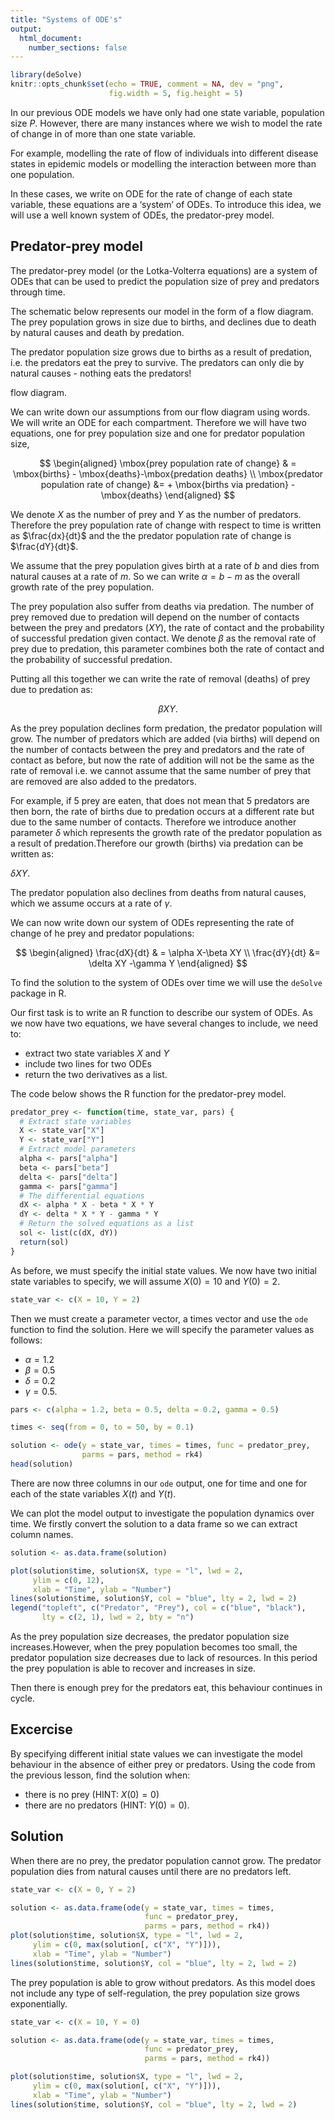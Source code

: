 ```yaml
---
title: "Systems of ODE's"  
output: 
  html_document:
    number_sections: false
---
```


```r
library(deSolve)
knitr::opts_chunk$set(echo = TRUE, comment = NA, dev = "png",
                      fig.width = 5, fig.height = 5)
```



In our previous ODE models we have only had one state variable, population size $P$. However, there are many instances where we wish to model the rate of change in of more than one state variable.

For example, modelling the rate of flow of individuals into different disease states in epidemic models or modelling the interaction between more than one population. 

In these cases, we write on ODE for the rate of change of each state variable, these equations are a 'system' of ODEs. To introduce this idea, we will use a well known system of ODEs, the predator-prey model. 

## Predator-prey model
The predator-prey model (or the Lotka-Volterra equations) are a system of ODEs that can be used to predict the population size of prey and predators through time. 

The schematic below represents our model in the form of a flow diagram. The prey population grows in size due to births, and declines due to death by natural causes and death by predation.

The predator population size grows due to births as a result of predation, i.e. the predators eat the prey to survive. The predators can only die by natural causes - nothing eats the predators!

flow diagram.

We can write down our assumptions from our flow diagram using words. We will write an ODE  for each compartment. Therefore we will have two equations, one for prey population size and one for predator population size,

$$
\begin{aligned}
\mbox{prey population rate of change} & = \mbox{births} - \mbox{deaths}-\mbox{predation deaths} \\
\mbox{predator population rate of change} &= + \mbox{births via predation} -\mbox{deaths}
\end{aligned}
$$

We denote $X$ as the number of prey and $Y$ as the number of predators. Therefore the prey population rate of change with respect to time is written as $\frac{dx}{dt}$ and the  the predator population rate of change is $\frac{dY}{dt}$.

We assume that the prey population gives birth at a rate of $b$ and dies from natural causes at a rate of $m$. So we can write $\alpha = b - m$ as the overall growth rate of the prey population. 

The prey population also suffer from deaths via predation. The number of prey removed due to predation will depend on the number of contacts between the prey and predators ($XY$), the rate of contact and the probability of successful predation given contact. We denote $\beta$ as the removal rate of prey due to predation, this parameter combines both the rate of contact and the probability of successful predation.

Putting all this together we can write the rate of removal (deaths) of prey due to predation as:

$$\beta X Y.$$ 

As the prey population declines form predation, the predator population will grow. The number of predators which are added (via births) will depend on the number of contacts between the prey and predators and the rate of contact as before, but now the rate of addition will not be the same as  the rate of removal i.e. we cannot assume that the same number of prey that are removed are also added to the predators. 

For example, if 5 prey are eaten, that does not mean that 5 predators are then born, the rate of births due to predation occurs at a different rate but due to the same number of contacts. Therefore we introduce another parameter $\delta$ which represents the growth rate of the predator population as a result of predation.Therefore our growth (births) via predation can be written as:

$\delta X Y.$

The predator population also declines from deaths from natural causes, which we assume occurs at a rate of $\gamma$.

We can now write down our system of ODEs representing the rate of change of he prey and predator populations:

$$
\begin{aligned}
\frac{dX}{dt} & = \alpha X-\beta XY \\
\frac{dY}{dt} &=  \delta XY -\gamma Y
\end{aligned}
$$

To find the solution to the system of ODEs over time we will use the `deSolve` package in R.

Our first task is to write an R function to describe our system of ODEs. As we now have two equations, we have several changes to include, we need to:

+ extract two state variables $X$ and $Y$
+ include two lines for two ODEs
+ return the two derivatives as a list.

The code below shows the R function for the predator-prey model. 
```r
predator_prey <- function(time, state_var, pars) {
  # Extract state variables
  X <- state_var["X"]
  Y <- state_var["Y"]
  # Extract model parameters
  alpha <- pars["alpha"]
  beta <- pars["beta"]
  delta <- pars["delta"]
  gamma <- pars["gamma"]
  # The differential equations
  dX <- alpha * X - beta * X * Y
  dY <- delta * X * Y - gamma * Y
  # Return the solved equations as a list
  sol <- list(c(dX, dY))
  return(sol)
}
```

As before, we must specify the initial state values. We now have two initial state variables to specify, we will assume $X(0)=10$ and $Y(0)=2$. 

```r
state_var <- c(X = 10, Y = 2)
```

Then we must create a parameter vector, a times vector and use the `ode` function to find the solution. Here we will specify the parameter values as follows:

+ $\alpha =1.2$
+ $\beta = 0.5$
+ $\delta = 0.2$
+ $\gamma = 0.5$.

```r
pars <- c(alpha = 1.2, beta = 0.5, delta = 0.2, gamma = 0.5)

times <- seq(from = 0, to = 50, by = 0.1)

solution <- ode(y = state_var, times = times, func = predator_prey,
                parms = pars, method = rk4)
head(solution)
```

There are now three columns in our `ode` output, one for time and one for each of the state variables $X(t)$ and $Y(t)$.

We can plot the model output to investigate the population dynamics over time. We firstly convert the solution to a data frame so we can extract column names.

```r
solution <- as.data.frame(solution)

plot(solution$time, solution$X, type = "l", lwd = 2,
     ylim = c(0, 12),
     xlab = "Time", ylab = "Number")
lines(solution$time, solution$Y, col = "blue", lty = 2, lwd = 2)
legend("topleft", c("Predator", "Prey"), col = c("blue", "black"),
       lty = c(2, 1), lwd = 2, bty = "n")
```

As the prey population size decreases, the predator population size increases.However, when the prey population becomes too small, the predator population size decreases due to lack of resources. In this period the prey population is able to recover and increases in size. 

Then there is enough prey for the predators eat, this behaviour continues in cycle.


::: {.callout-note icon="false}
## Excercise
By specifying different initial state values we can investigate the model behaviour in the absence of either prey or predators. Using the code from the previous lesson, find the solution when:

+  there is no prey (HINT: $X(0)=0$) 
+  there are no predators (HINT: $Y(0)=0$).
:::

::: {.callout-note collapse="true" icon="false}
## Solution
When there are no prey, the predator population cannot grow. The predator population dies from natural causes until there are no predators left.

```r
state_var <- c(X = 0, Y = 2)

solution <- as.data.frame(ode(y = state_var, times = times,
                              func = predator_prey,
                              parms = pars, method = rk4))
plot(solution$time, solution$X, type = "l", lwd = 2,
     ylim = c(0, max(solution[, c("X", "Y")])),
     xlab = "Time", ylab = "Number")
lines(solution$time, solution$Y, col = "blue", lty = 2, lwd = 2)

```

The prey population is able to grow without predators. As this model does not include any type of self-regulation, the prey population size grows exponentially. 
```r
state_var <- c(X = 10, Y = 0)

solution <- as.data.frame(ode(y = state_var, times = times,
                              func = predator_prey,
                              parms = pars, method = rk4))

plot(solution$time, solution$X, type = "l", lwd = 2,
     ylim = c(0, max(solution[, c("X", "Y")])),
     xlab = "Time", ylab = "Number")
lines(solution$time, solution$Y, col = "blue", lty = 2, lwd = 2)
```
:::

